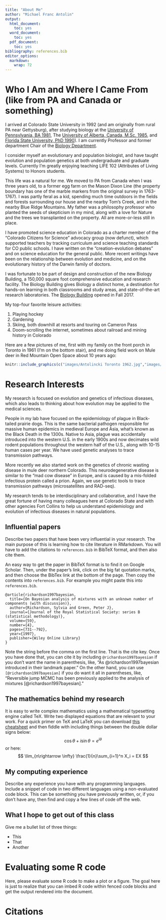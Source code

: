 ```yaml
---
title: "About Me"
author: "Michael Franc Antolin"
output:
  html_document:
    toc: yes
  word_document:
    toc: yes
  pdf_document:
    toc: yes
bibliography: references.bib
editor_options: 
  markdown: 
    wrap: 72
---
```


# Who I Am and Where I Came From (like from PA and Canada or something)

I arrived at Colorado State University in 1992 (and am originally from rural PA near Gettysburg), after studying biology at the [University of Pennsylvania, BA 1981](https://www.bio.upenn.edu/), The [University of Alberta, Canada, M.Sc. 1985](https://www.ualberta.ca/biological-sciences/index.html), and [Florida State University, PhD 1990](https://www.bio.fsu.edu/)).  I am currently Professor and former department Chair of the [Biology Department](https://www.biology.colostate.edu/).

I consider myself an evolutionary and population biologist, and have taught evolution and population genetics at both undergraduate and graduate levels.  Currently I'm greatly enjoying teaching LIFE 102 (Attributes of Living Systems) to Honors students.   

This life was a natural for me. We moved to PA from Canada when I was three years old, to a former egg farm on the Mason Dixon Line (the property boundary has one of the marble markers from the original survey in 1763-1767). I was partly feral as a kid, spending much time outdoors in the fields and forests surrounding our house and the nearby Tom's Creek, and in the nearby Blue Ridge Mountains.  My father was a philosophy professor who planted the seeds of skepticism in my mind, along with a love for Nature and the trees we transplanted on the property.  All are more-or-less still in place.


I have promoted science education in Colorado as a charter member of the “Colorado Citizens for Science” advocacy group (now defunct), which supported teachers by tracking curriculum and science teaching standards for CO public schools.  I have written on the “creation-evolution debates” and on science education for the general public.  More recent writings have been on the relationship between evolution and medicine, and on the evolutionary history of the Darwin family of doctors.    


I was fortunate to be part of design and construction of the new Biology Building, a 150,000 square foot comprehensive education and research facility. The Biology Building gives Biology a distinct home, a destination for hands-on learning in both classrooms and study areas, and state-of-the-art research laboratories.  The [Biology Building](http://www.biology.colostate.edu/new-building/) opened in Fall 2017. 


My top-four favorite leisure activities:

1.  Playing hockey
2.  Gardening
3.  Skiing, both downhill at resorts and touring on Cameron Pass
4.  Doom-scrolling the internet, sometimes about railroad and mining history in Colorado 


Here are a few pictures of me, first with my family on the front porch in Toronto in 1961 (I'm on the bottom stair), and me doing field work on Mule deer in Red Mountain Open Space about 10 years ago: 

```r
knitr::include_graphics(c("images/Antolincki Toronto 1962.jpg","images/Antolin with deer.jpg"), auto_pdf = TRUE)
```


# Research Interests


My research is focused on evolution and genetics of infectious diseases, which also leads to thinking about how evolution may be applied to the medical sciences.

People in my lab have focused on the epidemiology of plague in Black-tailed prairie dogs.  This is the same bacterial pathogen responsible for massive human epidemics in medieval Europe and Asia, what’s known as the Black Death in the 1300s.  Native to Asia, plague was accidentally introduced into the western U.S. in the early 1900s and now decimates wild rodent populations throughout the western half of the U.S., along with 10-15 human cases per year.  We have used genetic analyses to trace transmission pathways.  

More recently we also started work on the genetics of chronic wasting disease in mule deer northern Colorado.  This neurodegenerative disease is similar to the “mad cow disease” in Europe, and is caused by a mis-folded infectious protein called a prion.  Again, we use genetic tools to trace transmission pathways (microsatellites and RAD-seq).

My research tends to be interdisciplinary and collaborative, and I have the great fortune of having many colleagues here at Colorado State and with other agencies Fort Collins to help us understand epidemiology and evolution of infectious diseases in natural populations.

## Influential papers

Describe two papers that have been very influential in your research.
The main purpose of this is learning how to cite literature in
RMarkdown. You will have to add the citations to `references.bib` in
BibTeX format, and then also cite them.

An easy way to get the paper in BibTeX format is to find it on Google
Scholar. Then, under the paper's link, click on the big fat quotation
marks, and then choose the BibTex link at the bottom of the page. Then
copy the contents into `references.bib`. For example you might paste
this into `references.bib`.

```         
@article{richardson1997bayesian,
  title={On Bayesian analysis of mixtures with an unknown number of components (with discussion)},
  author={Richardson, Sylvia and Green, Peter J},
  journal={Journal of the Royal Statistical Society: series B (statistical methodology)},
  volume={59},
  number={4},
  pages={731--792},
  year={1997},
  publisher={Wiley Online Library}
}
```

Note the string before the comma on the first line. That is the cite
key. Once you have done that, you can cite it by including
`@richardson1997bayesian` if you don't want the name in parenthesis,
like, "As @richardson1997bayesian introduced in their landmark paper."
On the other hand, you can use `[@richardson1997bayesian]` if you do
want it all in parentheses, like, "Reversible jump MCMC has been
previously applied to the analysis of mixtures
[@richardson1997bayesian]."

## The mathematics behind my research

It is easy to write complex mathematics using a mathematical typesetting
engine called TeX. Write two displayed equations that are relevant to
your work. For a quick primer on TeX and LaTeX you can download [this
cheatsheet](https://users.dickinson.edu/~richesod/latex/latexcheatsheet.pdf)
and then fiddle with including things between the double dollar signs
below: $$
\cos\theta + i\sin\theta = e^{i\theta}
$$ or here: $$
\lim_{n\rightarrow \infty} \frac{1}{n}\sum_{i=1}^n X_i = EX
$$

## My computing experience

Describe any experience you have with any programming languages. Include
a snippet of code in two different languages using a non-evaluated code
block. This can be something you have previously written, or, if you
don't have any, then find and copy a few lines of code off the web.

## What I hope to get out of this class

Give me a bullet list of three things:

-   This
-   That
-   Another

# Evaluating some R code

Here, please evaluate some R code to make a plot or a figure. The goal
here is just to realize that you can imbed R code within fenced code
blocks and get the output rendered into the document.

# Citations
